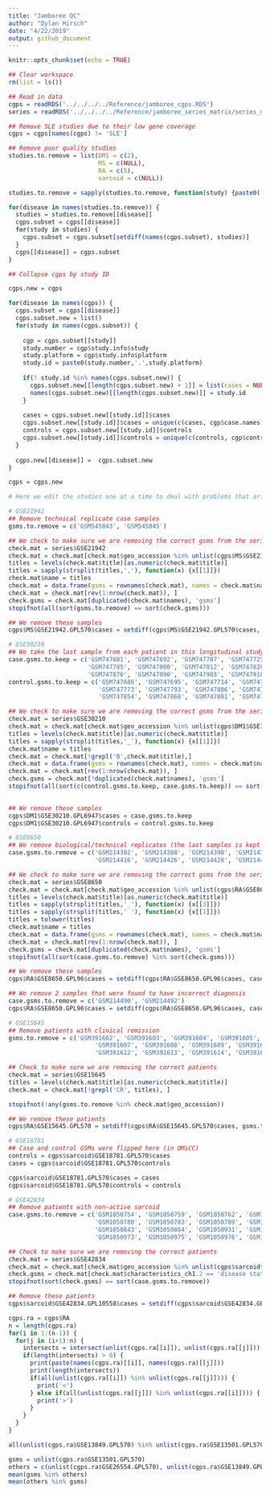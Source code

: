 ```yaml
---
title: "Jamboree QC"
author: "Dylan Hirsch"
date: "4/22/2019"
output: github_document
---
```


```r
knitr::opts_chunk$set(echo = TRUE)
```

```r
## Clear workspace
rm(list = ls())

## Read in data
cgps = readRDS('../../../../Reference/jamboree_cgps.RDS')
series = readRDS('../../../../Reference/jamboree_series_matrix/series_matrix_list.rds')

## Remove SLE studies due to their low gene coverage
cgps = cgps[names(cgps) != 'SLE']

## Remove poor quality studies
studies.to.remove = list(DM1 = c(2),
                         MS = c(NULL),
                         RA = c(5),
                         sarcoid = c(NULL))

studies.to.remove = sapply(studies.to.remove, function(study) {paste0('CGP_',study)})

for(disease in names(studies.to.remove)) {
  studies = studies.to.remove[[disease]]
  cgps.subset = cgps[[disease]]
  for(study in studies) {
    cgps.subset = cgps.subset[setdiff(names(cgps.subset), studies)]
  }
  cgps[[disease]] = cgps.subset
}

## Collapse cgps by study ID

cgps.new = cgps

for(disease in names(cgps)) {
  cgps.subset = cgps[[disease]]
  cgps.subset.new = list()
  for(study in names(cgps.subset)) {
    
    cgp = cgps.subset[[study]]
    study.number = cgp$study.info$study
    study.platform = cgp$study.info$platform
    study.id = paste0(study.number,'.',study.platform)
    
    if(! study.id %in% names(cgps.subset.new)) {
      cgps.subset.new[[length(cgps.subset.new) + 1]] = list(cases = NULL, controls = NULL)
      names(cgps.subset.new)[[length(cgps.subset.new)]] = study.id
    }
    
    cases = cgps.subset.new[[study.id]]$cases
    cgps.subset.new[[study.id]]$cases = unique(c(cases, cgp$case.names))
    controls = cgps.subset.new[[study.id]]$controls
    cgps.subset.new[[study.id]]$controls = unique(c(controls, cgp$control.names))
  }
  
  cgps.new[[disease]] =  cgps.subset.new
}

cgps = cgps.new

# Here we edit the studies one at a time to deal with problems that arise

# GSE21942
## Remove technical replicate case samples
gsms.to.remove = c('GSM545843', 'GSM545845')

## We check to make sure we are removing the correct gsms from the series matrix file
check.mat = series$GSE21942
check.mat = check.mat[check.mat$geo_accession %in% unlist(cgps$MS$GSE21942.GPL570),]
titles = levels(check.mat$title)[as.numeric(check.mat$title)]
titles = sapply(strsplit(titles,','), function(x) {x[[1]]})
check.mat$name = titles
check.mat = data.frame(gsms = rownames(check.mat), names = check.mat$name, stringsAsFactors = FALSE)                              
check.mat = check.mat[rev(1:nrow(check.mat)), ]
check.gsms = check.mat[duplicated(check.mat$names), 'gsms']
stopifnot(all(sort(gsms.to.remove) == sort(check.gsms)))

## We remove these samples
cgps$MS$GSE21942.GPL570$cases = setdiff(cgps$MS$GSE21942.GPL570$cases, gsms.to.remove)

# GSE30210
## We take the last sample from each patient in this longitudinal study
case.gsms.to.keep = c('GSM747681', 'GSM747692', 'GSM747707', 'GSM747725', 'GSM747740', 'GSM747758', 'GSM747766',
                      'GSM747785', 'GSM747800', 'GSM747812', 'GSM747828', 'GSM747841', 'GSM747849', 'GSM747863',
                      'GSM747876', 'GSM747890', 'GSM747903', 'GSM747918')
control.gsms.to.keep = c('GSM747686', 'GSM747695', 'GSM747714', 'GSM747732', 'GSM747747', 'GSM747762',
                         'GSM747773', 'GSM747793', 'GSM747806', 'GSM747820', 'GSM747835', 'GSM747844',
                         'GSM747854', 'GSM747868', 'GSM747881', 'GSM747899', 'GSM747909', 'GSM747921')

## We check to make sure we are removing the correct gsms from the series matrix file
check.mat = series$GSE30210
check.mat = check.mat[check.mat$geo_accession %in% unlist(cgps$DM1$GSE30210.GPL6947),]
titles = levels(check.mat$title)[as.numeric(check.mat$title)]
titles = sapply(strsplit(titles,'_'), function(x) {x[[1]]})
check.mat$name = titles
check.mat = check.mat[!grepl('B',check.mat$title),]
check.mat = data.frame(gsms = rownames(check.mat), names = check.mat$name, stringsAsFactors = FALSE)                              
check.mat = check.mat[rev(1:nrow(check.mat)), ]
check.gsms = check.mat[!duplicated(check.mat$names), 'gsms']
stopifnot(all(sort(c(control.gsms.to.keep, case.gsms.to.keep)) == sort(check.gsms)))

                              
## We remove these samples
cgps$DM1$GSE30210.GPL6947$cases = case.gsms.to.keep
cgps$DM1$GSE30210.GPL6947$controls = control.gsms.to.keep

# GSE8650
## We remove biological/technical replicates (the last samples is kept for each patient)
case.gsms.to.remove = c('GSM214382', 'GSM214388', 'GSM214390', 'GSM214394', 'GSM214400', 'GSM214406', 'GSM214414',
                        'GSM214416', 'GSM214426', 'GSM214428', 'GSM214442', 'GSM214462', 'GSM214474', 'GSM214484')

## We check to make sure we are removing the correct gsms from the series matrix file
check.mat = series$GSE8650
check.mat = check.mat[check.mat$geo_accession %in% unlist(cgps$RA$GSE8650.GPL96),]
titles = levels(check.mat$title)[as.numeric(check.mat$title)]
titles = sapply(strsplit(titles,'_'), function(x) {x[[3]]})
titles = sapply(strsplit(titles,' '), function(x) {x[[1]]})
titles = tolower(titles)
check.mat$name = titles
check.mat = data.frame(gsms = rownames(check.mat), names = check.mat$name, stringsAsFactors = FALSE)                              
check.mat = check.mat[rev(1:nrow(check.mat)), ]
check.gsms = check.mat[duplicated(check.mat$names), 'gsms']
stopifnot(all(sort(case.gsms.to.remove) %in% sort(check.gsms)))

## We remove these samples
cgps$RA$GSE8650.GPL96$cases = setdiff(cgps$RA$GSE8650.GPL96$cases, case.gsms.to.remove)

## We remove 2 samples that were found to have incorrect diagnosis
case.gsms.to.remove = c('GSM214490', 'GSM214492')
cgps$RA$GSE8650.GPL96$cases = setdiff(cgps$RA$GSE8650.GPL96$cases, case.gsms.to.remove)

# GSE15645
## Remove patients with clinical remission
gsms.to.remove = c('GSM391602', 'GSM391603', 'GSM391604', 'GSM391605', 'GSM391606',
                        'GSM391607', 'GSM391608', 'GSM391609', 'GSM391610', 'GSM391611',
                        'GSM391612', 'GSM391613', 'GSM391614', 'GSM391615', 'GSM391616')

## Check to make sure we are removing the correct patients
check.mat = series$GSE15645
titles = levels(check.mat$title)[as.numeric(check.mat$title)]
check.mat = check.mat[!grepl('CR', titles), ]

stopifnot(!any(gsms.to.remove %in% check.mat$geo_accession))

## We remove these patients
cgps$RA$GSE15645.GPL570 = setdiff(cgps$RA$GSE15645.GPL570$cases, gsms.to.remove)

# GSE18781
## Case and control GSMs were flipped here (in OMiCC)
controls = cgps$sarcoid$GSE18781.GPL570$cases
cases = cgps$sarcoid$GSE18781.GPL570$controls

cgps$sarcoid$GSE18781.GPL570$cases = cases
cgps$sarcoid$GSE18781.GPL570$controls = controls

# GSE42834
## Remove patients with non-active sarcoid
case.gsms.to.remove = c('GSM1050754', 'GSM1050759', 'GSM1050762', 'GSM1050763', 'GSM1050766', 'GSM1050774',
                        'GSM1050780', 'GSM1050783', 'GSM1050789', 'GSM1050793', 'GSM1050797', 'GSM1050816',
                        'GSM1050843', 'GSM1050864', 'GSM1050931', 'GSM1050933', 'GSM1050949', 'GSM1050969',
                        'GSM1050973', 'GSM1050975', 'GSM1050976', 'GSM1050977')

## Check to make sure we are removing the correct patients
check.mat = series$GSE42834
check.mat = check.mat[check.mat$geo_accession %in% unlist(cgps$sarcoid$GSE42834.GPL10558), ]
check.gsms = check.mat[check.mat$characteristics_ch1.2 == 'disease state: Non-active sarcoidosis', 'geo_accession']
stopifnot(sort(check.gsms) == sort(case.gsms.to.remove))

## Remove these patients
cgps$sarcoid$GSE42834.GPL10558$cases = setdiff(cgps$sarcoid$GSE42834.GPL10558$cases, case.gsms.to.remove)
```


```r
cgps.ra = cgps$RA
n = length(cgps.ra)
for(i in 1:(n-1)) {
  for(j in (i+1):n) {
    intersects = intersect(unlist(cgps.ra[[i]]), unlist(cgps.ra[[j]]))
    if(length(intersects) > 0) {
      print(paste(names(cgps.ra)[[i]], names(cgps.ra)[[j]]))
      print(length(intersects))
      if(all(unlist(cgps.ra[[i]]) %in% unlist(cgps.ra[[j]]))) {
        print('<')
      } else if(all(unlist(cgps.ra[[j]]) %in% unlist(cgps.ra[[i]]))) {
        print('>')
      }
    }
  }
}

all(unlist(cgps.ra$GSE13849.GPL570) %in% unlist(cgps.ra$GSE13501.GPL570))
```

```r
gsms = unlist(cgps.ra$GSE13501.GPL570)
others = c(unlist(cgps.ra$GSE26554.GPL570), unlist(cgps.ra$GSE13849.GPL570), unlist(cgps.ra$GSE20307.GPL570))
mean(gsms %in% others)
mean(others %in% gsms)
```

```r

```


```r
```

